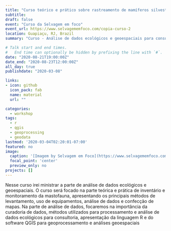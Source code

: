 ```yaml
---
title: "Curso teórico e prático sobre rastreamento de mamíferos silvestres brasileiros de médio e grande porte com análise e processamento de dados geoespaciais (R e QGIS)"
subtitle: 
draft: false
event: "Curso da Selvagem em foco"
event_url: https://www.selvagememfoco.com/copia-curso-2
location: Guapiaçu, RJ, Brazil
summary: "Curso - Análise de dados ecológicos e geoespaciais para consultoria ambiental"

# Talk start and end times.
#   End time can optionally be hidden by prefixing the line with `#`.
date: "2020-08-21T19:00:00Z"
date_end: "2020-08-23T12:00:00Z"
all_day: true
publishdate: "2020-03-08"

links:
- icon: github
  icon_pack: fab
  name: material
  url: ""

categories:
  - workshop
tags:
  - r
  - qgis
  - geoprocessing
  - geodata
lastmod: '2020-03-04T02:20:01-07:00'
featured: no
image:
  caption: '[Imagem by Selvagem em Foco](https://www.selvagememfoco.com/)'
  focal_point: 'center'
  preview_only: no
projects: []
---
```


Nesse curso irei ministrar a parte de análise de dados ecológicos e geoespaciais. O curso será focado na parte teórica e prática de inventário e monitoramento da mastofauna, apresentando os principais métodos de levantamento, uso de equipamentos, análise de dados e confecção de mapas. Na parte de análise de dados, focaremos na importância da curadoria de dados, métodos utilizados para processamento e análise de dados ecológicos para consultoria, apresentação da linguagem R e do software QGIS para geoprocessamento e análises geoespaciais